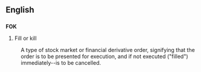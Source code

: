 ==English==
=== {{initialism}} ===
'''FOK'''
# Fill or kill
:A type of stock market or financial derivative order, signifying that the order is to be presented for execution, and if not executed ("filled") immediately--is to be cancelled.